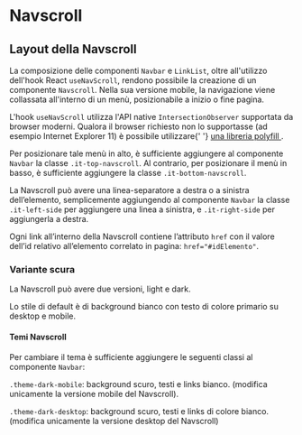 
<Meta title='Documentazione/Menu di navigazione/NavscrollTest' />

# Navscroll

## Layout della Navscroll

La composizione delle componenti `Navbar` e `LinkList`, oltre all'utilizzo dell'hook React `useNavScroll`, rendono possibile la creazione di un componente `Navscroll`.
Nella sua versione mobile, la navigazione viene collassata all'interno di un menù, posizionabile a inizio o fine pagina.

<div className='docs'>
  <Callout color='info'>
    <CalloutText>
      L'hook <code>useNavScroll</code> utilizza l'API native <code>IntersectionObserver</code> supportata da browser
      moderni. Qualora il browser richiesto non lo supportasse (ad esempio Internet Explorer 11) è possibile utilizzare{' '}
      <a
        href='https://github.com/w3c/IntersectionObserver/tree/main/polyfill'
        target='_blank'
        rel='noopener noreferrer'
      >
        una libreria polyfill
      </a>
      .
    </CalloutText>
  </Callout>
</div>

Per posizionare tale menù in alto, è sufficiente aggiungere al componente `Navbar` la classe `.it-top-navscroll`. Al contrario, per posizionare il menù in basso, è sufficiente aggiungere la classe `.it-bottom-navscroll`.

La Navscroll può avere una linea-separatore a destra o a sinistra dell’elemento, semplicemente aggiungendo al componente `Navbar` la classe `.it-left-side` per aggiungere una linea a sinistra, e `.it-right-side` per aggiungerla a destra.

<div className='docs'>
  <Callout color='info'>
    <CalloutText>
      Ogni link all’interno della Navscroll contiene l’attributo <code>href</code> con il valore dell’id relativo
      all’elemento correlato in pagina: <code>href="#idElemento"</code>.
    </CalloutText>
  </Callout>
</div>

### Variante scura

La Navscroll può avere due versioni, light e dark.

Lo stile di default è di background bianco con testo di colore primario su desktop e mobile.

#### Temi Navscroll

Per cambiare il tema è sufficiente aggiungere le seguenti classi al componente `Navbar`:

`.theme-dark-mobile`: background scuro, testi e links bianco. (modifica unicamente la versione mobile del Navscroll).

`.theme-dark-desktop`: background scuro, testi e links di colore bianco. (modifica unicamente la versione desktop del Navscroll)

<Canvas>
  <Story id='componenti-navscroll--versione-scura' />
</Canvas>
